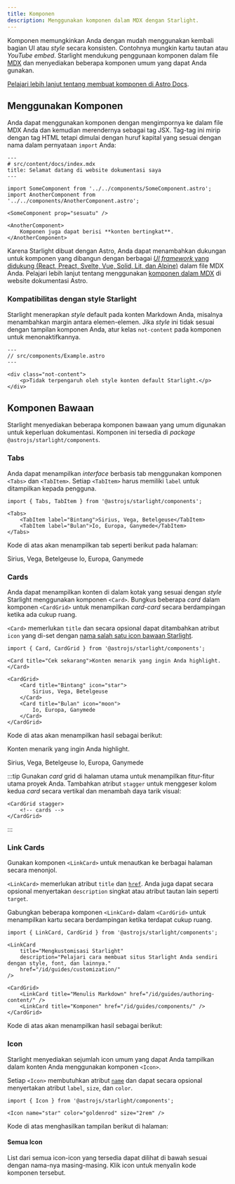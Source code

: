 ```yaml
---
title: Komponen
description: Menggunakan komponen dalam MDX dengan Starlight.
---
```


Komponen memungkinkan Anda dengan mudah menggunakan kembali bagian UI atau _style_ secara konsisten.
Contohnya mungkin kartu tautan atau _YouTube embed_.
Starlight mendukung penggunaan komponen dalam file [MDX](https://mdxjs.com/) dan menyediakan beberapa komponen umum yang dapat Anda gunakan.

[Pelajari lebih lanjut tentang membuat komponen di Astro Docs](https://docs.astro.build/en/core-concepts/astro-components/).

## Menggunakan Komponen

Anda dapat menggunakan komponen dengan mengimpornya ke dalam file MDX Anda dan kemudian merendernya sebagai tag JSX.
Tag-tag ini mirip dengan tag HTML tetapi dimulai dengan huruf kapital yang sesuai dengan nama dalam pernyataan `import` Anda:

```mdx
---
# src/content/docs/index.mdx
title: Selamat datang di website dokumentasi saya
---

import SomeComponent from '../../components/SomeComponent.astro';
import AnotherComponent from '../../components/AnotherComponent.astro';

<SomeComponent prop="sesuatu" />

<AnotherComponent>
	Komponen juga dapat berisi **konten bertingkat**.
</AnotherComponent>
```

Karena Starlight dibuat dengan Astro, Anda dapat menambahkan dukungan untuk komponen yang dibangun dengan berbagai [_UI framework_ yang didukung (React, Preact, Svelte, Vue, Solid, Lit, dan Alpine)](https://docs.astro.build/en/core-concepts/framework-components/) dalam file MDX Anda.
Pelajari lebih lanjut tentang menggunakan [komponen dalam MDX](https://docs.astro.build/en/guides/markdown-content/#using-components-in-mdx) di website dokumentasi Astro.

### Kompatibilitas dengan style Starlight

Starlight menerapkan _style_ default pada konten Markdown Anda, misalnya menambahkan margin antara elemen-elemen.
Jika _style_ ini tidak sesuai dengan tampilan komponen Anda, atur kelas `not-content` pada komponen untuk menonaktifkannya.

```astro
---
// src/components/Example.astro
---

<div class="not-content">
	<p>Tidak terpengaruh oleh style konten default Starlight.</p>
</div>
```

## Komponen Bawaan

Starlight menyediakan beberapa komponen bawaan yang umum digunakan untuk keperluan dokumentasi.
Komponen ini tersedia di _package_ `@astrojs/starlight/components`.

### Tabs


Anda dapat menampilkan _interface_ berbasis tab menggunakan komponen `<Tabs>` dan `<TabItem>`.
Setiap `<TabItem>` harus memiliki `label` untuk ditampilkan kepada pengguna.

```mdx
import { Tabs, TabItem } from '@astrojs/starlight/components';

<Tabs>
	<TabItem label="Bintang">Sirius, Vega, Betelgeuse</TabItem>
	<TabItem label="Bulan">Io, Europa, Ganymede</TabItem>
</Tabs>
```

Kode di atas akan menampilkan tab seperti berikut pada halaman:

<Tabs>
	<TabItem label="Bintang">Sirius, Vega, Betelgeuse</TabItem>
	<TabItem label="Bulan">Io, Europa, Ganymede</TabItem>
</Tabs>

### Cards


Anda dapat menampilkan konten di dalam kotak yang sesuai dengan _style_ Starlight menggunakan komponen `<Card>`.
Bungkus beberapa _card_ dalam komponen `<CardGrid>` untuk menampilkan _card-card_ secara berdampingan ketika ada cukup ruang.

`<Card>` memerlukan `title` dan secara opsional dapat ditambahkan atribut `icon` yang di-set dengan [nama salah satu icon bawaan Starlight](#all-icons).

```mdx
import { Card, CardGrid } from '@astrojs/starlight/components';

<Card title="Cek sekarang">Konten menarik yang ingin Anda highlight.</Card>

<CardGrid>
	<Card title="Bintang" icon="star">
		Sirius, Vega, Betelgeuse
	</Card>
	<Card title="Bulan" icon="moon">
		Io, Europa, Ganymede
	</Card>
</CardGrid>
```

Kode di atas akan menampilkan hasil sebagai berikut:

<Card title="Cek sekarang">Konten menarik yang ingin Anda highlight.</Card>

<CardGrid>
	<Card title="Bintang" icon="star">
		Sirius, Vega, Betelgeuse
	</Card>
	<Card title="Bulan" icon="moon">
		Io, Europa, Ganymede
	</Card>
</CardGrid>

:::tip
Gunakan _card_ grid di halaman utama untuk menampilkan fitur-fitur utama proyek Anda.
Tambahkan atribut `stagger` untuk menggeser kolom kedua _card_ secara vertikal dan menambah daya tarik visual:

```astro
<CardGrid stagger>
	<!-- cards -->
</CardGrid>
```

:::

### Link Cards

Gunakan komponen `<LinkCard>` untuk menautkan ke berbagai halaman secara menonjol.

`<LinkCard>` memerlukan atribut `title` dan [`href`](https://developer.mozilla.org/en-US/docs/Web/HTML/Element/a#href). Anda juga dapat secara opsional menyertakan `description` singkat atau atribut tautan lain seperti `target`.

Gabungkan beberapa komponen `<LinkCard>` dalam `<CardGrid>` untuk menampilkan kartu secara berdampingan ketika terdapat cukup ruang.

```mdx
import { LinkCard, CardGrid } from '@astrojs/starlight/components';

<LinkCard
	title="Mengkustomisasi Starlight"
	description="Pelajari cara membuat situs Starlight Anda sendiri dengan style, font, dan lainnya."
	href="/id/guides/customization/"
/>

<CardGrid>
	<LinkCard title="Menulis Markdown" href="/id/guides/authoring-content/" />
	<LinkCard title="Komponen" href="/id/guides/components/" />
</CardGrid>
```

Kode di atas akan menampilkan hasil sebagai berikut:


<LinkCard
	title="Mengkustomisasi Starlight"
	description="Pelajari cara membuat situs Starlight Anda sendiri dengan style, font, dan lainnya."
	href="/id/guides/customization/"
/>

<CardGrid>
	<LinkCard title="Menulis Markdown" href="/id/guides/authoring-content/" />
	<LinkCard title="Komponen" href="/id/guides/components/" />
</CardGrid>

### Icon


Starlight menyediakan sejumlah icon umum yang dapat Anda tampilkan dalam konten Anda menggunakan komponen `<Icon>`.

Setiap `<Icon>` membutuhkan atribut [`name`](#all-icons) dan dapat secara opsional menyertakan atribut `label`, `size`, dan `color`.

```mdx
import { Icon } from '@astrojs/starlight/components';

<Icon name="star" color="goldenrod" size="2rem" />
```

Kode di atas menghasilkan tampilan berikut di halaman:

<Icon name="star" color="goldenrod" size="2rem" />

#### Semua Icon

List dari semua icon-icon yang tersedia dapat dilihat di bawah sesuai dengan nama-nya masing-masing. Klik icon untuk menyalin kode komponen tersebut.

<IconsList />